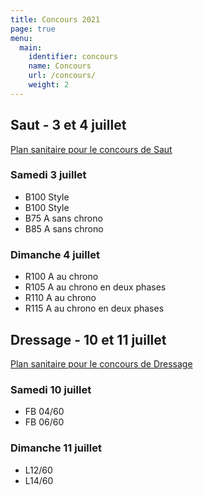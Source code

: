 ```yaml
---
title: Concours 2021
page: true
menu:
  main:
    identifier: concours
    name: Concours
    url: /concours/
    weight: 2
---
```


## Saut - 3 et 4 juillet

[<i class="fas fa-file-pdf"></i> Plan sanitaire pour le concours de Saut](/files/2021/concours/plan_sanitaire_saut.pdf)

### Samedi 3 juillet

- B100 Style
- B100 Style
- B75 A sans chrono
- B85 A sans chrono

### Dimanche 4 juillet

- R100 A au chrono
- R105 A au chrono en deux phases
- R110 A au chrono
- R115 A au chrono en deux phases

## Dressage - 10 et 11 juillet

[<i class="fas fa-file-pdf"></i> Plan sanitaire pour le concours de Dressage](/files/2021/concours/plan_sanitaire_dressage.pdf)

### Samedi 10 juillet

- FB 04/60
- FB 06/60

### Dimanche 11 juillet

- L12/60
- L14/60
